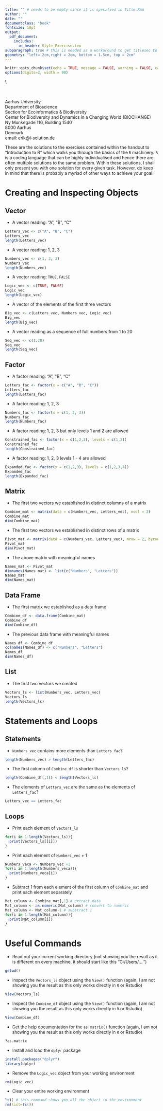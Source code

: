 ```yaml
---
title: "" # needs to be empty since it is specified in Title.Rmd
author: ""
date: ""
documentclass: "book"
fontsize: 10pt
output: 
  pdf_document:
    includes:
      in_header: Style_Exercise.tex
subparagraph: true # this is needed as a workaround to get titlesec to work
geometry: "left= 2cm,right = 2cm, bottom = 1.5cm, top = 2cm"
---
```


```r
knitr::opts_chunk$set(echo = TRUE, message = FALSE, warning = FALSE, cache = TRUE, cache.lazy=TRUE, tidy.opts=list(width.cutoff=70),tidy=TRUE, fig.height=4, fig.width = 12)
options(digits=2, width = 90)
```

<!--- ####### PREAMBLE -----------
--------------------------------------------->
\begin{center}
\includegraphics[width=0.42\linewidth]{Figures/UiA-logo.png}
\hspace{.05\linewidth}
\includegraphics[width=0.42\linewidth]{Figures/UL-logo.jpg}
\end{center}

\\

\vspace{5.5cm}

\begin{center}
\textsc{\LARGE{
\textbf{Introduction to R}\\
\vspace{0.15cm}
Biostatistics for Beginners \\
\vspace{0.3cm}
- } \vspace{0.3cm}\\
\large{BASIC STATISTICS FOR BIOLOGISTS\\
}}
\end{center}

\vspace{6.5cm}

\raggedleft
\textbf{Erik Kusch}  
\textit{PhD Student}  
Aarhus University  
Department of Bioscience  
Section for Ecoinformatics \& Biodiversity  
Center for Biodiversity and Dynamics in a Changing World (BIOCHANGE)  
Ny Munkegade 116, Building 1540  
8000 Aarhus  
Denmark  
email: erik@i-solution.de  

\raggedright
\clearpage

<!--- ####### TOC, TOF, TOT, TOL ------------------------------------------------>  
\pagestyle{plain}
\pagenumbering{roman}

\begingroup
\let\clearpage\relax
\let\cleardoublepage\relax
\begin{LARGE}
 \textbf{Summary:}\\
 \vspace{0.2cm}
\end{LARGE}
These are the solutions to the exercises contained within the handout to "Introduction to R" which walks you through the basics of the `R` machinery. `R` is a coding language that can be highly individualised and hence there are often multiple solutions to the same problem. Within these solutions, I shall only present you with one solution for every given task. However, do keep in mind that there is probably a myriad of other ways to achieve your goal.

\setcounter{secnumdepth}{3} 
\setcounter{tocdepth}{4} 
\tableofcontents
\endgroup

<!--- ####### DOCUMENT ---------------------------------------------------------->
\pagestyle{fancy}
\pagenumbering{arabic}

# Creating and Inspecting Objects
## Vector
- A vector reading: "A", "B", "C"  
```r
Letters_vec <- c("A", "B", "C")
Letters_vec
length(Letters_vec)
```
- A vector reading: 1, 2, 3  
```r
Numbers_vec <- c(1, 2, 3)
Numbers_vec
length(Numbers_vec)
```
- A vector reading: `TRUE`, `FALSE`  
```r
Logic_vec <- c(TRUE, FALSE)
Logic_vec
length(Logic_vec)
```
- A vector of the elements of the first three vectors
```r
Big_vec <- c(Letters_vec, Numbers_vec, Logic_vec)
Big_vec
length(Big_vec)
```
- A vector reading as a sequence of full numbers from 1 to 20
```r
Seq_vec <- c(1:20)
Seq_vec
length(Seq_vec)
```

## Factor
- A factor reading: "A", "B", "C"  
```r
Letters_fac <- factor(x = c("A", "B", "C"))
Letters_fac
length(Letters_fac)
```
- A factor reading: 1, 2, 3  
```r
Numbers_fac <- factor(x = c(1, 2, 3))
Numbers_fac
length(Numbers_fac)
```
- A factor reading: 1, 2, 3 but only levels 1 and 2 are allowed  
```r
Constrained_fac <- factor(x = c(1,2,3), levels = c(1,2))
Constrained_fac
length(Constrained_fac)
```

- A factor reading: 1, 2, 3 levels 1 - 4 are allowed  
```r
Expanded_fac <- factor(x = c(1,2,3), levels = c(1,2,3,4))
Expanded_fac
length(Expanded_fac)
```

\newpage

## Matrix
- The first two vectors we established in distinct columns of a matrix
```r
Combine_mat <- matrix(data = c(Numbers_vec, Letters_vec), ncol = 2)
Combine_mat
dim(Combine_mat)
```
- The first two vectors we established in distinct rows of a matrix
```r
Pivot_mat <- matrix(data = c(Numbers_vec, Letters_vec), nrow = 2, byrow = TRUE)
Pivot_mat
dim(Pivot_mat)
```
- The above matrix with meaningful names
```r
Names_mat <- Pivot_mat
dimnames(Names_mat) <- list(c("Numbers", "Letters"))
Names_mat
dim(Names_mat)
```

\newpage

## Data Frame
- The first matrix we established as a data frame
```r
Combine_df <- data.frame(Combine_mat)
Combine_df
dim(Combine_df)
```
- The previous data frame with meaningful names
```r
Names_df <- Combine_df
colnames(Names_df) <- c("Numbers", "Letters") 
Names_df
dim(Names_df)
```

## List
  - The first two vectors we created  
```r
Vectors_ls <- list(Numbers_vec, Letters_vec)
Vectors_ls
length(Vectors_ls)
```

# Statements and Loops
## Statements
- `Numbers_vec` contains more elements than `Letters_fac`?
```r
length(Numbers_vec) > length(Letters_fac)
```
- The first column of `Combine_df` is shorter than `Vectors_ls`?
```r
length(Combine_df[,1]) < length(Vectors_ls)
```
- The elements of `Letters_vec` are the same as the elements of `Letters_fac`?
```r
Letters_vec == Letters_fac
```

## Loops
- Print each element of `Vectors_ls`  
```r
for(i in 1:length(Vectors_ls)){
  print(Vectors_ls[[i]])
}
```
- Print each element of `Numbers_vec` + 1  
```r
Numbers_veca <- Numbers_vec +1
for(i in 1:length(Numbers_veca)){
  print(Numbers_veca[i])
}
```
- Subtract 1 from each element of the first column of `Combine_mat` and print each element separately
```r
Mat_column <- Combine_mat[,1] # extract data
Mat_column <- as.numeric(Mat_column) # convert to numeric
Mat_column <- Mat_column-1 # substract 1
for(i in 1:length(Mat_column)){
  print(Mat_column[i])
}
```
# Useful Commands
- Read out your current working directory (not showing you the result as it is different on every machine, it should start like this "C:/Users/....")
```r
getwd()
```
- Inspect the `Vectors_ls` object using the `View()` function (again, I am not showing you the result as this only works directly in `R` or Rstudio)
```r
View(Vectors_ls)
```
- Inspect the `Combine_df` object using the `View()` function (again, I am not showing you the result as this only works directly in `R` or Rstudio)
```r
View(Combine_df)
```
- Get the help documentation for the `as.matrix()` function (again, I am not showing you the result as this only works directly in `R` or Rstudio)
```r
?as.matrix
```
- Install and load the `dplyr` package  
```r
install.packages("dplyr")
library(dplyr)
```
- Remove the `Logic_vec` object from your working environment  
```r
rm(Logic_vec)
```
- Clear your entire working environment 
```r
ls() # this command shows you all the object in the environment
rm(list=ls())
```